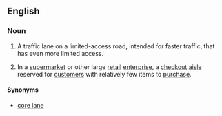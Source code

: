 ==English==


===Noun===
{{en-noun|head=[[express]] [[lane]]}}
{{wikipedia|Express lanes}}
{{wikipedia|Local-express lanes}}

# {{context|chiefly|US|lang=en}} A traffic lane on a limited-access road, intended for faster traffic, that has even more limited access.
# In a [[supermarket]] or other large [[retail]] [[enterprise]], a [[checkout]] [[aisle]] reserved for [[customer]]s with relatively few items to [[purchase]].

====Synonyms====
* {{sense|traffic lane for faster traffic}} [[core lane]]